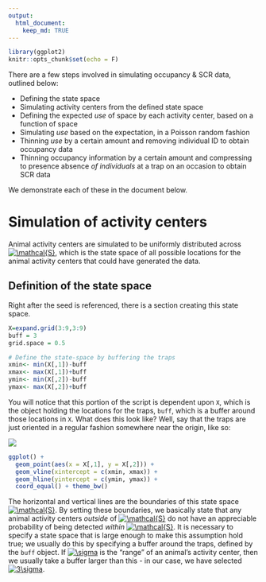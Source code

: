 ```yaml
---
output: 
  html_document:
    keep_md: TRUE
---
```


```r
library(ggplot2)
knitr::opts_chunk$set(echo = F)
```

There are a few steps involved in simulating occupancy & SCR data, outlined below:

* Defining the state space
* Simulating activity centers from the defined state space
* Defining the expected *use* of space by each activity center, based on a function of space
* Simulating *use* based on the expectation, in a Poisson random fashion
* Thinning *use* by a certain amount and removing individual ID to obtain occupancy data
* Thinning occupancy information by a certain amount and compressing to presence absence *of individuals* at a trap on an occasion to obtain SCR data

We demonstrate each of these in the document below.

# Simulation of activity centers

Animal activity centers are simulated to be uniformly distributed across <a href="https://www.codecogs.com/eqnedit.php?latex=\mathcal{S}" target="_blank"><img src="https://latex.codecogs.com/gif.latex?\mathcal{S}" title="\mathcal{S}" /></a>, which is the state space of all possible locations for the animal activity centers that could have generated the data. 


## Definition of the state space 

Right after the seed is referenced, there is a section creating this state space. 

```r
X=expand.grid(3:9,3:9)
buff = 3
grid.space = 0.5
```

```r
# Define the state-space by buffering the traps
xmin<- min(X[,1])-buff
xmax<- max(X[,1])+buff
ymin<- min(X[,2])-buff
ymax<- max(X[,2])+buff
```

You will notice that this portion of the script is dependent upon `X`, which is the object holding the locations for the traps, `buff`, which is a buffer around those locations in `X`. What does this look like? Well, say that the traps are just oriented in a regular fashion somewhere near the origin, like so:

![](https://github.com/awong234/CT_sim/blob/master/rmd/simDemo_files/figure-html/unnamed-chunk-3-1.png)

```r

ggplot() + 
  geom_point(aes(x = X[,1], y = X[,2])) + 
  geom_vline(xintercept = c(xmin, xmax)) + 
  geom_hline(yintercept = c(ymin, ymax)) + 
  coord_equal() + theme_bw()

```

The horizontal and vertical lines are the boundaries of this state space 
<a href="https://www.codecogs.com/eqnedit.php?latex=\mathcal{S}" target="_blank"><img src="https://latex.codecogs.com/gif.latex?\mathcal{S}" title="\mathcal{S}" /></a>. 
By setting these boundaries, we basically state that any animal activity centers *outside* of 
<a href="https://www.codecogs.com/eqnedit.php?latex=\mathcal{S}" target="_blank"><img src="https://latex.codecogs.com/gif.latex?\mathcal{S}" title="\mathcal{S}" /></a> 
do not have an appreciable probability of being detected *within* 
<a href="https://www.codecogs.com/eqnedit.php?latex=\mathcal{S}" target="_blank"><img src="https://latex.codecogs.com/gif.latex?\mathcal{S}" title="\mathcal{S}" /></a>. 
It is necessary to specify a state space that is large enough to make this assumption hold true; we usually do this by specifying a buffer around the traps, defined by the `buff` object. If 
<a href="https://www.codecogs.com/eqnedit.php?latex=\sigma" target="_blank"><img src="https://latex.codecogs.com/gif.latex?\sigma" title="\sigma" /></a> 
is the "range" of an animal's activity center, then we usually take a buffer larger than this - in our case, we have selected 
<a href="https://www.codecogs.com/eqnedit.php?latex=3\sigma" target="_blank"><img src="https://latex.codecogs.com/gif.latex?3\sigma" title="3\sigma" /></a>. 
